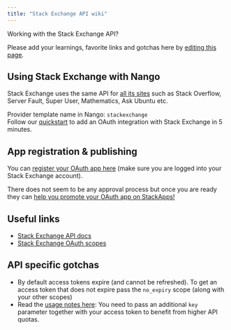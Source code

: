 ```yaml
---
title: "Stack Exchange API wiki"
---
```


Working with the Stack Exchange API?

Please add your learnings, favorite links and gotchas here by [editing this page](https://github.com/nangohq/nango/tree/master/docs/docs/providers/stackexchange.md).

## Using Stack Exchange with Nango[](#using-stack-exchange-with-nango "Direct link to Using Stack Exchange with Nango")

Stack Exchange uses the same API for [all its sites](https://stackexchange.com/sites) such as Stack Overflow, Server Fault, Super User, Mathematics, Ask Ubuntu etc.

Provider template name in Nango: `stackexchange`  
Follow our [quickstart](/quickstart) to add an OAuth integration with Stack Exchange in 5 minutes.

## App registration & publishing[](#app-registration--publishing "Direct link to App registration & publishing")

You can [register your OAuth app here](http://stackapps.com/apps/oauth/register) (make sure you are logged into your Stack Exchange account).

There does not seem to be any approval process but once you are ready they can [help you promote your OAuth app on StackApps!](https://stackapps.com/questions/7/how-to-list-your-application-on-stack-apps)

## Useful links[](#useful-links "Direct link to Useful links")

* [Stack Exchange API docs](https://api.stackexchange.com/docs)
* [Stack Exchange OAuth scopes](https://api.stackexchange.com/docs/authentication#scope)

## API specific gotchas[](#api-specific-gotchas "Direct link to API specific gotchas")

* By default access tokens expire (and cannot be refreshed). To get an access token that does not expire pass the `no_expiry` scope (along with your other scopes)
* Read the [usage notes here](https://api.stackexchange.com/docs/authentication#usage): You need to pass an additional `key` parameter together with your access token to benefit from higher API quotas.